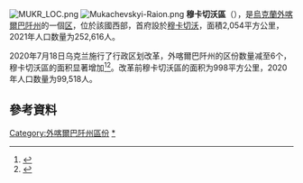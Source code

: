 [[File:MUKR_LOC.png|thumb]]
[[Image:Mukachevskyi-Raion.png|thumb]]
'''穆卡切沃區'''（{{lang-uk|Мукачівський район}}），是[[烏克蘭|烏克蘭]][[外喀爾巴阡州|外喀爾巴阡州]]的一個[[区_(乌克兰)|区]]，位於該國西部，首府設於[[穆卡切沃|穆卡切沃]]，面積2,054平方公里，2021年人口数量为252,616人。

2020年7月18日乌克兰施行了行政区划改革，外喀爾巴阡州的区份数量减至6个，穆卡切沃區的面积显著增加<ref>{{Cite news |date=2020-07-18 |script-title=uk:Про утворення та ліквідацію районів. Постанова Верховної Ради України № 807-ІХ. |language=uk |url=http://www.golos.com.ua/article/333466 |access-date=2020-10-03 |work=Голос України}}</ref><ref name="2020_reform_maps">{{Cite web |date=2020-07-17 |script-title=uk:Нові райони: карти + склад |url=https://www.minregion.gov.ua/press/news/novi-rajony-karty-sklad/ |access-date=2022-04-15 |language=uk |website=minregion.gov.ua}}</ref>。改革前穆卡切沃區的面积为998平方公里，2020年人口数量为99,518人。

==參考資料==
{{Reflist}}

{{Zakarpattia-geo-stub}}

{{DEFAULTSORT:Мукачівський район}}
[[Category:外喀爾巴阡州區份|Category:外喀爾巴阡州區份]]
[[Category:穆卡切沃區|*]]